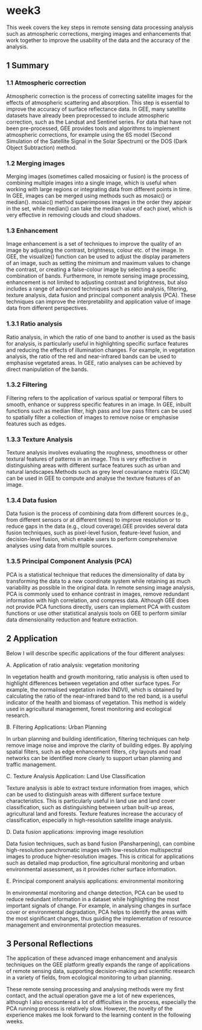 # week3 {.unnumbered}

This week covers the key steps in remote sensing data processing analysis such as atmospheric corrections, merging images and enhancements that work together to improve the usability of the data and the accuracy of the analysis.

## 1 Summary

### 1.1 Atmospheric correction

Atmospheric correction is the process of correcting satellite images for the effects of atmospheric scattering and absorption. This step is essential to improve the accuracy of surface reflectance data. In GEE, many satellite datasets have already been preprocessed to include atmospheric correction, such as the Landsat and Sentinel series. For data that have not been pre-processed, GEE provides tools and algorithms to implement atmospheric corrections, for example using the 6S model (Second Simulation of the Satellite Signal in the Solar Spectrum) or the DOS (Dark Object Subtraction) method.

### 1.2 Merging images

Merging images (sometimes called mosaicing or fusion) is the process of combining multiple images into a single image, which is useful when working with large regions or integrating data from different points in time. In GEE, images can be merged using methods such as mosaic() or median(). mosaic() method superimposes images in the order they appear in the set, while median() can take the median value of each pixel, which is very effective in removing clouds and cloud shadows.

### 1.3 Enhancement

Image enhancement is a set of techniques to improve the quality of an image by adjusting the contrast, brightness, colour etc. of the image. In GEE, the visualize() function can be used to adjust the display parameters of an image, such as setting the minimum and maximum values to change the contrast, or creating a false-colour image by selecting a specific combination of bands. Furthermore, in remote sensing image processing, enhancement is not limited to adjusting contrast and brightness, but also includes a range of advanced techniques such as ratio analysis, filtering, texture analysis, data fusion and principal component analysis (PCA). These techniques can improve the interpretability and application value of image data from different perspectives.

### 1.3.1 Ratio analysis

Ratio analysis, in which the ratio of one band to another is used as the basis for analysis, is particularly useful in highlighting specific surface features and reducing the effects of illumination changes. For example, in vegetation analysis, the ratio of the red and near-infrared bands can be used to emphasise vegetated areas. In GEE, ratio analyses can be achieved by direct manipulation of the bands.

### 1.3.2 Filtering

Filtering refers to the application of various spatial or temporal filters to smooth, enhance or suppress specific features in an image. In GEE, inbuilt functions such as median filter, high pass and low pass filters can be used to spatially filter a collection of images to remove noise or emphasise features such as edges.

### 1.3.3 Texture Analysis

Texture analysis involves evaluating the roughness, smoothness or other textural features of patterns in an image. This is very effective in distinguishing areas with different surface features such as urban and natural landscapes.Methods such as grey level covariance matrix (GLCM) can be used in GEE to compute and analyse the texture features of an image.

### 1.3.4 Data fusion

Data fusion is the process of combining data from different sources (e.g., from different sensors or at different times) to improve resolution or to reduce gaps in the data (e.g., cloud coverage).GEE provides several data fusion techniques, such as pixel-level fusion, feature-level fusion, and decision-level fusion, which enable users to perform comprehensive analyses using data from multiple sources.

### 1.3.5 Principal Component Analysis (PCA)

PCA is a statistical technique that reduces the dimensionality of data by transforming the data to a new coordinate system while retaining as much variability as possible in the original data. In remote sensing image analysis, PCA is commonly used to enhance contrast in images, remove redundant information with high correlation, and compress data. Although GEE does not provide PCA functions directly, users can implement PCA with custom functions or use other statistical analysis tools on GEE to perform similar data dimensionality reduction and feature extraction.

## 2 Application

Below I will describe specific applications of the four different analyses:

A. Application of ratio analysis: vegetation monitoring 

In vegetation health and growth monitoring, ratio analysis is often used to highlight differences between vegetation and other surface types. For example, the normalised vegetation index (NDVI), which is obtained by calculating the ratio of the near-infrared band to the red band, is a useful indicator of the health and biomass of vegetation. This method is widely used in agricultural management, forest monitoring and ecological research.

B. Filtering Applications: Urban Planning 

In urban planning and building identification, filtering techniques can help remove image noise and improve the clarity of building edges. By applying spatial filters, such as edge enhancement filters, city layouts and road networks can be identified more clearly to support urban planning and traffic management.

C. Texture Analysis Application: Land Use Classification 

Texture analysis is able to extract texture information from images, which can be used to distinguish areas with different surface texture characteristics. This is particularly useful in land use and land cover classification, such as distinguishing between urban built-up areas, agricultural land and forests. Texture features increase the accuracy of classification, especially in high-resolution satellite image analysis.

D. Data fusion applications: improving image resolution 

Data fusion techniques, such as band fusion (Pansharpening), can combine high-resolution panchromatic images with low-resolution multispectral images to produce higher-resolution images. This is critical for applications such as detailed map production, fine agricultural monitoring and urban environmental assessment, as it provides richer surface information.

E. Principal component analysis applications: environmental monitoring 

In environmental monitoring and change detection, PCA can be used to reduce redundant information in a dataset while highlighting the most important signals of change. For example, in analysing changes in surface cover or environmental degradation, PCA helps to identify the areas with the most significant changes, thus guiding the implementation of resource management and environmental protection measures.

## 3 Personal Reflections

The application of these advanced image enhancement and analysis techniques on the GEE platform greatly expands the range of applications of remote sensing data, supporting decision-making and scientific research in a variety of fields, from ecological monitoring to urban planning.

These remote sensing processing and analysing methods were my first contact, and the actual operation gave me a lot of new experiences, although I also encountered a lot of difficulties in the process, especially the PCA running process is relatively slow. However, the novelty of the experience makes me look forward to the learning content in the following weeks.
